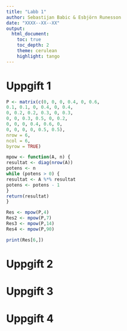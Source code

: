```yaml
---
title: "Labb 1"
author: Sebastijan Babic & Esbjörn Runesson
date: "XXXX--XX--XX"
output: 
  html_document:
    toc: true                
    toc_depth: 2             
    theme: cerulean          
    highlight: tango         
---
```


# Uppgift 1

```r
P <- matrix(c(0, 0, 0, 0.4, 0, 0.6,
0.1, 0.1, 0, 0.4, 0, 0.4,
0, 0.2, 0.2, 0.3, 0, 0.3,
0, 0, 0.3, 0.5, 0, 0.2,
0, 0, 0, 0.4, 0.6, 0,
0, 0, 0, 0, 0.5, 0.5),
nrow = 6,
ncol = 6,
byrow = TRUE)

mpow <- function(A, n) {
resultat <- diag(nrow(A))
potens <- n
while (potens > 0) {
resultat <- A %*% resultat
potens <- potens - 1
}
return(resultat)
}

Res <- mpow(P,4)
Res2 <- mpow(P,7)
Res3 <- mpow(P,14)
Res4 <- mpow(P,90)

print(Res[6,])
```





# Uppgift 2



# Uppgift 3



# Uppgift 4
